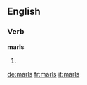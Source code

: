 ==English==

===Verb===
'''marls'''

# {{third-person singular of|[[marl]]}}

[[de:marls]]
[[fr:marls]]
[[it:marls]]